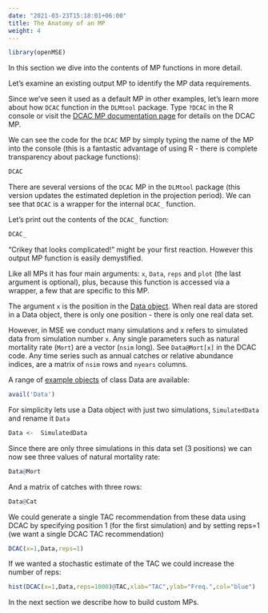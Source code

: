 ```yaml
---
date: "2021-03-23T15:18:01+06:00"
title: The Anatomy of an MP
weight: 4
---
```

 
```r
library(openMSE)
```
In this section we dive into the contents of MP functions in more detail.

Let's examine an existing output MP to identify the MP data requirements. 

Since we've seen it used as a default MP in other examples, let's learn more about how `DCAC` function in the `DLMtool` package. Type `?DCAC` in the R console or visit the [DCAC MP documentation page](https://dlmtool.openmse.com/reference/DCAC.html) for details on the DCAC MP.

We can see the code for the `DCAC` MP by simply typing the name of the MP into the console (this is a fantastic advantage of using R - there is complete transparency about package functions):

```r
DCAC
```

There are several versions of the `DCAC` MP in the `DLMtool` package (this version updates the estimated depletion in the projection period). We can see that `DCAC` is a wrapper for the internal `DCAC_` function.

Let's print out the contents of the `DCAC_` function:

```r
DCAC_
```

"Crikey that looks complicated!" might be your first reaction. However this output MP function is easily demystified.  

Like all MPs it has four main arguments: `x`, `Data`, `reps` and `plot` (the last argument is optional), plus, because this function is accessed via a wrapper, a few that are specific to this MP.

The argument `x` is the position in the [Data object](/object-data/). When real data are stored in a Data object, there is only one position - there is only one real data set. 

However, in MSE we conduct many simulations and x refers to simulated data from simulation number `x`. Any single parameters such as natural mortality rate (`Mort`) are a vector (`nsim` long). See `Data@Mort[x]` in the DCAC code. Any time series such as annual catches or relative abundance indices, are a matrix of `nsim` rows and `nyears` columns.

A range of [example objects](/object-data/example/) of class Data are available:

```r
avail('Data')
```

For simplicity lets use a Data object with just two simulations, `SimulatedData` and rename it `Data`

```r
Data <-  SimulatedData
```

Since there are only three simulations in this data set (3 positions) we can now see three values of natural mortality rate:
```r
Data@Mort
```

And a matrix of catches with three rows:
```r
Data@Cat
```

We could generate a single TAC recommendation from these data using DCAC by specifying position 1 (for the first simulation) and by setting reps=1 (we want a single DCAC TAC recommendation)

```r
DCAC(x=1,Data,reps=1)
```

If we wanted a stochastic estimate of the TAC we could increase the number of reps:

```r
hist(DCAC(x=1,Data,reps=1000)@TAC,xlab="TAC",ylab="Freq.",col="blue")
```

In the next section we describe how to build custom MPs.
